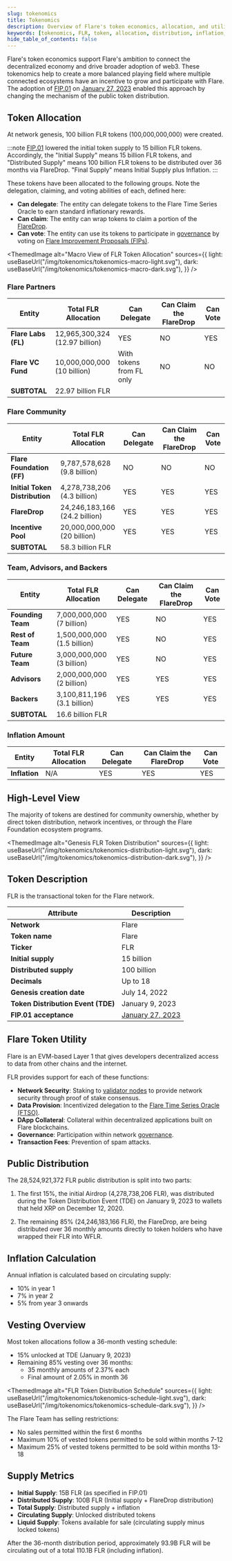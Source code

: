 ```yaml
---
slug: tokenomics
title: Tokenomics
description: Overview of Flare's token economics, allocation, and utility
keywords: [tokenomics, FLR, token, allocation, distribution, inflation, vesting]
hide_table_of_contents: false
---
```



Flare's token economics support Flare's ambition to connect the decentralized economy and drive broader adoption of web3. These tokenomics help to create a more balanced playing field where multiple connected ecosystems have an incentive to grow and participate with Flare. The adoption of [FIP.01](https://flare.network/fip01/) on [January 27, 2023](https://portal.flare.network/proposal/view/31313223399225215467886651717691514407244212421129328237186875197531473335173) enabled this approach by changing the mechanism of the public token distribution.

## Token Allocation

At network genesis, 100 billion FLR tokens (100,000,000,000) were created.

:::note
[FIP.01](https://flare.network/fip01/) lowered the initial token supply to 15 billion FLR tokens. Accordingly, the "Initial Supply" means 15 billion FLR tokens, and "Distributed Supply" means 100 billion FLR tokens to be distributed over 36 months via FlareDrop. "Final Supply" means Initial Supply plus Inflation.
:::

These tokens have been allocated to the following groups. Note the delegation, claiming, and voting abilities of each, defined here:

- **Can delegate**: The entity can delegate tokens to the Flare Time Series Oracle to earn standard inflationary rewards.
- **Can claim**: The entity can wrap tokens to claim a portion of the [FlareDrop](../network/guides/manage-flaredrops).
- **Can vote**: The entity can use its tokens to participate in [governance](../network/fsp/governance) by voting on [Flare Improvement Proposals (FIPs)](https://proposals.flare.network/#flare-improvement-proposals-fip).

<ThemedImage
  alt="Macro View of FLR Token Allocation"
  sources={{
    light: useBaseUrl("/img/tokenomics/tokenomics-macro-light.svg"),
    dark: useBaseUrl("/img/tokenomics/tokenomics-macro-dark.svg"),
  }}
/>

### Flare Partners

| Entity              | Total FLR Allocation               | Can Delegate             | Can Claim the FlareDrop | Can Vote |
| ------------------- | ---------------------------------- | ------------------------ | ----------------------- | -------- |
| **Flare Labs (FL)** | 12,965,300,324<br/>(12.97 billion) | YES                      | NO                      | YES      |
| **Flare VC Fund**   | 10,000,000,000<br/>(10 billion)    | With tokens from FL only | NO                      | NO       |
| **SUBTOTAL**        | 22.97 billion FLR                  |                          |                         |          |

### Flare Community

| Entity                         | Total FLR Allocation              | Can Delegate | Can Claim the FlareDrop | Can Vote |
| ------------------------------ | --------------------------------- | ------------ | ----------------------- | -------- |
| **Flare Foundation (FF)**      | 9,787,578,628<br/>(9.8 billion)   | NO           | NO                      | NO       |
| **Initial Token Distribution** | 4,278,738,206<br/>(4.3 billion)   | YES          | YES                     | YES      |
| **FlareDrop**                  | 24,246,183,166<br/>(24.2 billion) | YES          | YES                     | YES      |
| **Incentive Pool**             | 20,000,000,000<br/>(20 billion)   | YES          | YES                     | YES      |
| **SUBTOTAL**                   | 58.3 billion FLR                  |              |                         |          |

### Team, Advisors, and Backers

| Entity            | Total FLR Allocation            | Can Delegate | Can Claim the FlareDrop | Can Vote |
| ----------------- | ------------------------------- | ------------ | ----------------------- | -------- |
| **Founding Team** | 7,000,000,000<br/>(7 billion)   | YES          | NO                      | YES      |
| **Rest of Team**  | 1,500,000,000<br/>(1.5 billion) | YES          | NO                      | YES      |
| **Future Team**   | 3,000,000,000<br/>(3 billion)   | YES          | NO                      | YES      |
| **Advisors**      | 2,000,000,000<br/>(2 billion)   | YES          | YES                     | YES      |
| **Backers**       | 3,100,811,196<br/>(3.1 billion) | YES          | YES                     | YES      |
| **SUBTOTAL**      | 16.6 billion FLR                |              |                         |          |

### Inflation Amount

| Entity        | Total FLR Allocation | Can Delegate | Can Claim the FlareDrop | Can Vote |
| ------------- | -------------------- | ------------ | ----------------------- | -------- |
| **Inflation** | N/A                  | YES          | YES                     | YES      |

## High-Level View

The majority of tokens are destined for community ownership, whether by direct token distribution, network incentives, or through the Flare Foundation ecosystem programs.

<ThemedImage
  alt="Genesis FLR Token Distribution"
  sources={{
    light: useBaseUrl("/img/tokenomics/tokenomics-distribution-light.svg"),
    dark: useBaseUrl("/img/tokenomics/tokenomics-distribution-dark.svg"),
  }}
/>

## Token Description

FLR is the transactional token for the Flare network.

| Attribute                          | Description                                                                                                                                  |
| ---------------------------------- | -------------------------------------------------------------------------------------------------------------------------------------------- |
| **Network**                        | Flare                                                                                                                                        |
| **Token name**                     | Flare                                                                                                                                        |
| **Ticker**                         | FLR                                                                                                                                          |
| **Initial supply**                 | 15 billion                                                                                                                                   |
| **Distributed supply**             | 100 billion                                                                                                                                  |
| **Decimals**                       | Up to 18                                                                                                                                     |
| **Genesis creation date**          | July 14, 2022                                                                                                                                |
| **Token Distribution Event (TDE)** | January 9, 2023                                                                                                                              |
| **FIP.01 acceptance**              | [January 27, 2023](https://portal.flare.network/proposal/view/31313223399225215467886651717691514407244212421129328237186875197531473335173) |

## Flare Token Utility

Flare is an EVM-based Layer 1 that gives developers decentralized access to data from other chains and the internet.

FLR provides support for each of these functions:

- **Network Security**: Staking to [validator nodes](../run-node/validator-node) to provide network security through proof of stake consensus.
- **Data Provision**: Incentivized delegation to the [Flare Time Series Oracle (FTSO)](../ftso/overview).
- **DApp Collateral**: Collateral within decentralized applications built on Flare blockchains.
- **Governance**: Participation within network [governance](../network/fsp/governance).
- **Transaction Fees**: Prevention of spam attacks.

## Public Distribution

The 28,524,921,372 FLR public distribution is split into two parts:

1. The first 15%, the initial Airdrop (4,278,738,206 FLR), was distributed during the Token Distribution Event (TDE) on January 9, 2023 to wallets that held XRP on December 12, 2020.

2. The remaining 85% (24,246,183,166 FLR), the FlareDrop, are being distributed over 36 monthly amounts directly to token holders who have wrapped their FLR into WFLR.

## Inflation Calculation

Annual inflation is calculated based on circulating supply:

- 10% in year 1
- 7% in year 2
- 5% from year 3 onwards

## Vesting Overview

Most token allocations follow a 36-month vesting schedule:

- 15% unlocked at TDE (January 9, 2023)
- Remaining 85% vesting over 36 months:
  - 35 monthly amounts of 2.37% each
  - Final amount of 2.05% in month 36

<ThemedImage
  alt="FLR Token Distribution Schedule"
  sources={{
    light: useBaseUrl("/img/tokenomics/tokenomics-schedule-light.svg"),
    dark: useBaseUrl("/img/tokenomics/tokenomics-schedule-dark.svg"),
  }}
/>

The Flare Team has selling restrictions:

- No sales permitted within the first 6 months
- Maximum 10% of vested tokens permitted to be sold within months 7-12
- Maximum 25% of vested tokens permitted to be sold within months 13-18

## Supply Metrics

- **Initial Supply**: 15B FLR (as specified in FIP.01)
- **Distributed Supply**: 100B FLR (Initial supply + FlareDrop distribution)
- **Total Supply**: Distributed supply + inflation
- **Circulating Supply**: Unlocked distributed tokens
- **Liquid Supply**: Tokens available for sale (circulating supply minus locked tokens)

After the 36-month distribution period, approximately 93.9B FLR will be circulating out of a total 110.1B FLR (including inflation).
